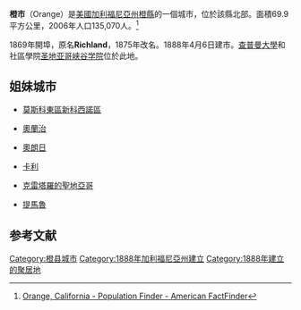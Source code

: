 {{noteTA
|T=zh-hans:橙市 (加利福尼亚州);zh-hk:橙市 (加利福尼亞州);zh-tw:橘市 (加利福尼亞州);
|1=zh-hans:县;zh-hk:縣;zh-tw:郡;
|2=zh-hans:橙市;zh-hk:橙市;zh-tw:橘市;
|3=zh-hans:橙县;zh-hk:橙縣;zh-tw:橘郡;
}}
{{Infobox settlement
|name                     = Orange
|settlement_type          = 市
|motto                    = A Slice of Old Town Charm
|image_skyline            = Orange Circle 5-21-05 4642.JPG
|image_caption            =
|image_flag               = Flag of Orange, California.gif
|image_seal               = Seal OrangeCA small.png
|image_map                = Orange_County_California_Incorporated_and_Unincorporated_areas_Orange_Highlighted.svg
|mapsize                  = 250x200px
|map_caption              = 
|image_map1               =
|mapsize1                 =
|map_caption1             =
| pushpin_map = Los Angeles#California#USA
| pushpin_map_caption =
| pushpin_label = Orange
|subdivision_type         = 國家
|subdivision_name         = {{US}}
|subdivision_type1        = 州
|subdivision_name1        = {{flag|California}}
|subdivision_type2        = 縣
|subdivision_name2        = [[橙縣_(加利福尼亞州)|橙縣]]
|government_type          = [[議會-經理制政府|議會-經理制政府]]
|established_title        = 成立
|established_date         = 1869
|established_title2       = 建制
|established_date2        =  1888年4月6日<ref>{{cite web
 | url = http://www.calafco.org/docs/Cities_by_incorp_date.doc
 | title = California Cities by Incorporation Date
 | format = Word
 | publisher = California Association of Local Agency Formation Commissions
 | accessdate = August 25, 2014
 | archiveurl = https://web.archive.org/web/20141103002921/http://www.calafco.org/docs/Cities_by_incorp_date.doc
 | archivedate = November 3, 2014
 }}</ref>

<!-- Area------------------>
| unit_pref               = Imperial
| area_footnotes          = <ref name="CenPopGazetteer2016">{{cite web|title=2016 U.S. Gazetteer Files|url=https://www2.census.gov/geo/docs/maps-data/data/gazetteer/2016_Gazetteer/2016_gaz_place_06.txt|publisher=United States Census Bureau|accessdate=June 28, 2017|archive-date=2017-08-24|archive-url=https://web.archive.org/web/20170824204411/https://www2.census.gov/geo/docs/maps-data/data/gazetteer/2016_Gazetteer/2016_gaz_place_06.txt|dead-url=no}}</ref>
| area_total_sq_mi        = 25.80
| area_land_sq_mi         = 25.36
| area_water_sq_mi        = 0.44
| area_total_km2          = 66.81
| area_land_km2           = 65.68
| area_water_km2          = 1.13
| area_water_percent      = 1.75
|elevation_footnotes      = <ref>{{Cite GNIS|1652765|Orange|accessdate=January 5, 2015}}</ref>
|elevation_ft             = 190
|elevation_m              = 58
|coordinates              = {{coord|33|48|11|N|117|49|57|W|region:US-CA|display=inline,title}}
|population_as_of         = 2010
|population_footnotes     = <ref name=quif>{{cite web|url=http://quickfacts.census.gov/qfd/states/06/0653980.html|title=Orange (city) QuickFacts|publisher=[[United_States_Census_Bureau|United States Census Bureau]]|accessdate=March 24, 2015|archive-url=https://web.archive.org/web/20120724233750/http://quickfacts.census.gov/qfd/states/06/0653980.html|archive-date=July 24, 2012}}</ref>
|population_total         = 136416
|pop_est_as_of            = 2018
|pop_est_footnotes        = 
|population_est           = 139484
|population_rank          = 縣內第六
|population_density_km2   = 2140.07
|population_metro         =
|timezone                 = [[太平洋時間|太平洋時間]]
|utc_offset = −08:00
|timezone_DST             = PDT
|utc_offset_DST = −07:00
|postal_code_type         = 郵編
|postal_code              = 92856–92869
|area_code_type           = 區號
|area_code                = 657/714
|blank_name               = [[联邦信息处理标准|FIPS]]編碼
|blank_info               = {{FIPS|06|53980}}
|blank1_name              = [[Geographic_Names_Information_System|GNIS]] ID
|blank1_info              = {{GNIS 4|1652765}}、{{GNIS 4|2411325}}
|website                  = {{URL|www.cityoforange.org|cityoforange.org}}
|footnotes                =
|population_density_sq_mi = 5542.59
}}
'''橙市'''（Orange）是[[美國|美國]][[加利福尼亞州|加利福尼亞州]][[橙縣_(加利福尼亞州)|橙縣]]的一個城市，位於該縣北部。面積69.9平方公里，2006年人口135,070人。<ref>[http://factfinder.census.gov/servlet/SAFFPopulation?_event=ChangeGeoContext&geo_id=16000US0653980&_geoContext=01000US%7C04000US06%7C16000US0624680&_street=&_county=Orange+city&_cityTown=Orange+city&_state=04000US06&_zip=&_lang=en&_sse=on&ActiveGeoDiv=geoSelect&_useEV=&pctxt=fph&pgsl=010&_submenuId=population_0&ds_name=null&_ci_nbr=null&qr_name=null&reg=null%3Anull&_keyword=&_industry= Orange, California - Population Finder - American FactFinder]{{Dead link|date=2020年4月 |bot=InternetArchiveBot |fix-attempted=yes }}</ref>

1869年開埠，原名'''Richland'''，1875年改名。1888年4月6日建市。[[查普曼大學|查普曼大學]]和社區學院[[圣地亚哥峡谷学院|圣地亚哥峡谷学院]]位於此地。

== 姐妹城市 ==
* {{RUS}}[[莫斯科|莫斯科]][[東區_(莫斯科)|東區]][[新科西諾區|新科西諾區]]
* {{AUS}}[[奧蘭治_(新南威爾斯州)|奧蘭治]]
* {{FRA}}[[奧朗日|奧朗日]]
* {{COL}}[[卡利|卡利]]
* {{MEX}}[[克雷塔羅的聖地亞哥|克雷塔羅的聖地亞哥]]
* {{NZD}}[[提馬魯|提馬魯]]

== 参考文献 ==
<div class="references-small">
<references />
</div>
{{橘縣 (加利福尼亞州)}}
{{California}}

[[Category:橙县城市|Category:橙县城市]]
[[Category:1888年加利福尼亞州建立|Category:1888年加利福尼亞州建立]]
[[Category:1888年建立的聚居地|Category:1888年建立的聚居地]]